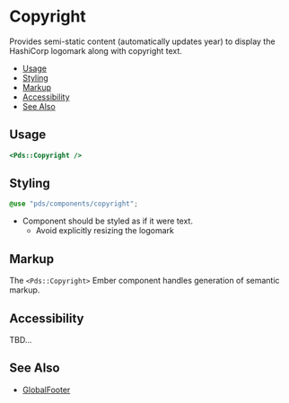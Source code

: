 
# Copyright
Provides semi-static content (automatically updates year) to display the
HashiCorp logomark along with copyright text.

- [Usage](#usage)
- [Styling](#styling)
- [Markup](#markup)
- [Accessibility](#accessibility)
- [See Also](#see-also)


## Usage

```handlebars
<Pds::Copyright />
```
<ArgsTable of="PdsCopyright" />


## Styling
```scss
@use "pds/components/copyright";
```

* Component should be styled as if it were text.
    * Avoid explicitly resizing the logomark

## Markup
The `<Pds::Copyright>` Ember component handles generation of semantic markup.


## Accessibility
TBD...


## See Also
- [GlobalFooter](?path=/docs/components-globalfooter--index)
